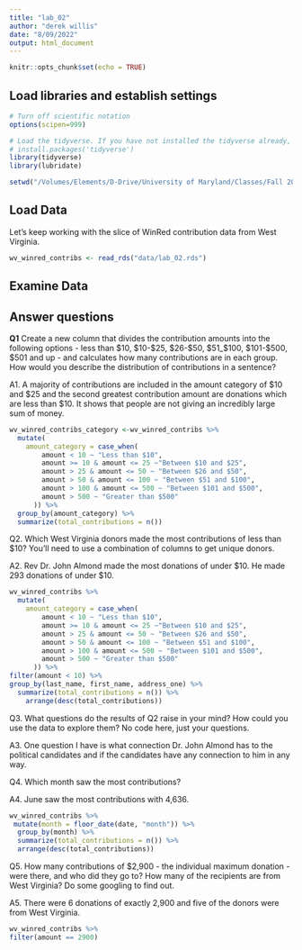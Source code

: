 ```yaml
---
title: "lab_02"
author: "derek willis"
date: "8/09/2022"
output: html_document
---
```


```r
knitr::opts_chunk$set(echo = TRUE)
```

## Load libraries and establish settings
```r
# Turn off scientific notation
options(scipen=999)

# Load the tidyverse. If you have not installed the tidyverse already, remove the # from the next line and run it first.  
# install.packages('tidyverse')
library(tidyverse)
library(lubridate)

setwd("/Volumes/Elements/D-Drive/University of Maryland/Classes/Fall 2022/Data Journalism/Github Repository/Data_Journalism_2022_Fall/labs/lab_02/")

```

## Load Data

Let's keep working with the slice of WinRed contribution data from West Virginia.  

```r
wv_winred_contribs <- read_rds("data/lab_02.rds")
```

## Examine Data

## Answer questions

**Q1** Create a new column that divides the contribution amounts into the following options - less than $10, $10-$25, $26-$50, $51_$100, $101-$500, $501 and up - and calculates how many contributions are in each group. How would you describe the distribution of contributions in a sentence?

A1. A majority of contributions are included in the amount category of $10 and $25 and the second greatest contribution amount are donations which are less than $10. It shows that people are not giving an incredibly large sum of money. 

```r
wv_winred_contribs_category <-wv_winred_contribs %>% 
  mutate(
    amount_category = case_when(
        amount < 10 ~ "Less than $10",
        amount >= 10 & amount <= 25 ~"Between $10 and $25",
        amount > 25 & amount <= 50 ~ "Between $26 and $50",
        amount > 50 & amount <= 100 ~ "Between $51 and $100",
        amount > 100 & amount <= 500 ~ "Between $101 and $500",
        amount > 500 ~ "Greater than $500"
      )) %>% 
  group_by(amount_category) %>% 
  summarize(total_contributions = n())

```

Q2. Which West Virginia donors made the most contributions of less than $10? You'll need to use a combination of columns to get unique donors.  

A2. Rev Dr. John Almond made the most donations of under $10. He made 293 donations of under $10.

```r
wv_winred_contribs %>% 
  mutate(
    amount_category = case_when(
        amount < 10 ~ "Less than $10",
        amount >= 10 & amount <= 25 ~"Between $10 and $25",
        amount > 25 & amount <= 50 ~ "Between $26 and $50",
        amount > 50 & amount <= 100 ~ "Between $51 and $100",
        amount > 100 & amount <= 500 ~ "Between $101 and $500",
        amount > 500 ~ "Greater than $500"
      )) %>% 
filter(amount < 10) %>% 
group_by(last_name, first_name, address_one) %>% 
  summarize(total_contributions = n()) %>% 
    arrange(desc(total_contributions))
```

Q3. What questions do the results of Q2 raise in your mind? How could you use the data to explore them? No code here, just your questions.

A3. One question I have is what connection Dr. John Almond has to the political candidates and if the candidates have any connection to him in any way. 

Q4. Which month saw the most contributions?

A4. June saw the most contributions with 4,636. 

```r
wv_winred_contribs %>% 
 mutate(month = floor_date(date, "month")) %>%
  group_by(month) %>%
  summarize(total_contributions = n()) %>% 
  arrange(desc(total_contributions))
```

Q5. How many contributions of $2,900 - the individual maximum donation - were there, and who did they go to? How many of the recipients are from West Virginia? Do some googling to find out.

A5. There were 6 donations of exactly 2,900 and five of the donors were from West Virginia.

```r
wv_winred_contribs %>% 
filter(amount == 2900)
```
